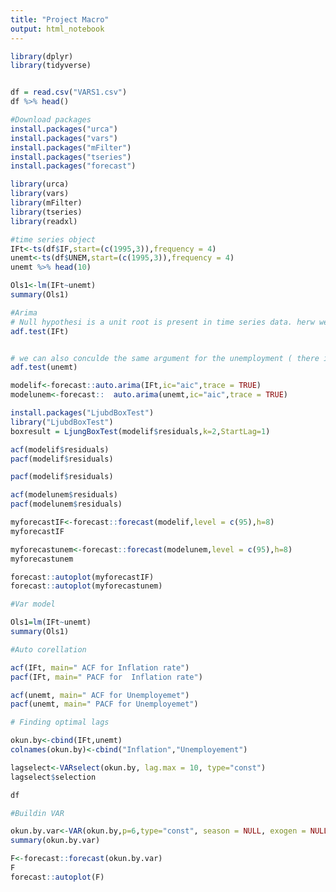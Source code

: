 ```yaml
---
title: "Project Macro"
output: html_notebook
---
```



```r
library(dplyr)
library(tidyverse)


df = read.csv("VARS1.csv")
df %>% head()
```

```r
#Download packages
install.packages("urca")
install.packages("vars")
install.packages("mFilter")
install.packages("tseries")
install.packages("forecast")

```


```r
library(urca)
library(vars)
library(mFilter)
library(tseries)
library(readxl)
```




```r
#time series object 
IFt<-ts(df$IF,start=(c(1995,3)),frequency = 4)
unemt<-ts(df$UNEM,start=(c(1995,3)),frequency = 4)
unemt %>% head(10)
```


```r
Ols1<-lm(IFt~unemt)
summary(Ols1)
```


```r
#Arima
# Null hypothesi is a unit root is present in time series data. herw we can say that p value is greater than 0.59, then we can't ingore the null hpothesis (in our case there is stationary/unit root)
adf.test(IFt)


# we can also conculde the same argument for the unemployment ( there is non-stationairty)
adf.test(unemt)
```


```r

modelif<-forecast::auto.arima(IFt,ic="aic",trace = TRUE)
modelunem<-forecast::  auto.arima(unemt,ic="aic",trace = TRUE)

```

```r
install.packages("LjubdBoxTest")
library("LjubdBoxTest")
boxresult = LjungBoxTest(modelif$residuals,k=2,StartLag=1)

```




```r
acf(modelif$residuals)  
pacf(modelif$residuals)
```

```r
pacf(modelif$residuals)
```




```r
acf(modelunem$residuals)  
pacf(modelunem$residuals)
```


```r
myforecastIF<-forecast::forecast(modelif,level = c(95),h=8)
myforecastIF
```


```r
myforecastunem<-forecast::forecast(modelunem,level = c(95),h=8)
myforecastunem
```


```r
forecast::autoplot(myforecastIF)
forecast::autoplot(myforecastunem)
```


```r
#Var model

Ols1=lm(IFt~unemt)
summary(Ols1)
```


```r
#Auto corellation

acf(IFt, main=" ACF for Inflation rate")
pacf(IFt, main=" PACF for  Inflation rate")
```


```r
acf(unemt, main=" ACF for Unemployemet")
pacf(unemt, main=" PACF for Unemployemet")
```


```r
# Finding optimal lags

okun.by<-cbind(IFt,unemt)
colnames(okun.by)<-cbind("Inflation","Unemployement")

lagselect<-VARselect(okun.by, lag.max = 10, type="const")
lagselect$selection
```
```r
df
```


```r
#Buildin VAR

okun.by.var<-VAR(okun.by,p=6,type="const", season = NULL, exogen = NULL)
summary(okun.by.var)

F<-forecast::forecast(okun.by.var)
F
forecast::autoplot(F)


```

